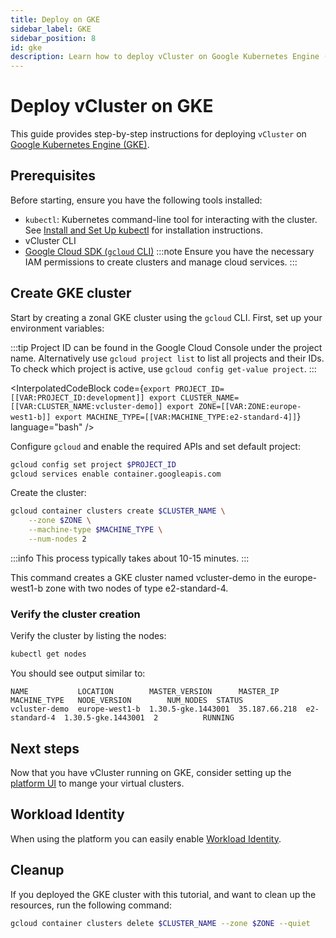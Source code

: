 ```yaml
---
title: Deploy on GKE
sidebar_label: GKE
sidebar_position: 8
id: gke
description: Learn how to deploy vCluster on Google Kubernetes Engine (GKE), including storage provisioning and Workload Identity configuration.
---
```





# Deploy vCluster on GKE

This guide provides step-by-step instructions for deploying `vCluster` on [Google Kubernetes Engine (GKE)](https://cloud.google.com/kubernetes-engine).

## Prerequisites

Before starting, ensure you have the following tools installed:

- `kubectl`: Kubernetes command-line tool for interacting with the cluster. See [Install and Set Up kubectl](https://kubernetes.io/docs/tasks/tools/#kubectl) for installation instructions.
- vCluster CLI <InstallCli />
- [Google Cloud SDK (`gcloud` CLI)](https://cloud.google.com/sdk/docs/install)
  :::note
  Ensure you have the necessary IAM permissions to create clusters and manage cloud services.
  :::

## Create GKE cluster

Start by creating a zonal GKE cluster using the `gcloud` CLI. First, set up your environment variables:

:::tip
Project ID can be found in the Google Cloud Console under the project name.
Alternatively use `gcloud project list` to list all projects and their IDs.
To check which project is active, use `gcloud config get-value project`.
:::

<InterpolatedCodeBlock
  code={`export PROJECT_ID=[[VAR:PROJECT_ID:development]]
export CLUSTER_NAME=[[VAR:CLUSTER_NAME:vcluster-demo]]
export ZONE=[[VAR:ZONE:europe-west1-b]]
export MACHINE_TYPE=[[VAR:MACHINE_TYPE:e2-standard-4]]`}
  language="bash"
/>


Configure `gcloud` and enable the required APIs and set default project:

```bash title="Configure gcloud"
gcloud config set project $PROJECT_ID
gcloud services enable container.googleapis.com
```

Create the cluster:

```bash title="Create GKE cluster"
gcloud container clusters create $CLUSTER_NAME \
    --zone $ZONE \
    --machine-type $MACHINE_TYPE \
    --num-nodes 2
```

:::info
This process typically takes about 10-15 minutes.
:::

This command creates a GKE cluster named vcluster-demo in the europe-west1-b
zone with two nodes of type e2-standard-4.

<KubeconfigUpdate />

### Verify the cluster creation

Verify the cluster by listing the nodes:

```bash title="List cluster nodes"
kubectl get nodes
```

You should see output similar to:
```
NAME           LOCATION        MASTER_VERSION      MASTER_IP      MACHINE_TYPE   NODE_VERSION        NUM_NODES  STATUS
vcluster-demo  europe-west1-b  1.30.5-gke.1443001  35.187.66.218  e2-standard-4  1.30.5-gke.1443001  2          RUNNING
```

<ManagedK8sInstallVcluster />

## Next steps

Now that you have vCluster running on GKE, consider setting up the [platform UI](/platform/install/quick-start-guide) to mange your virtual clusters.

## Workload Identity

<ProAdmonition />

When using the platform you can easily enable [Workload Identity](/vcluster/integrations/pod-identity/gke-workload-identity).

## Cleanup

If you deployed the GKE cluster with this tutorial, and want to clean up the resources, run the
following command:

```bash title="Clean up resources"
gcloud container clusters delete $CLUSTER_NAME --zone $ZONE --quiet
```
